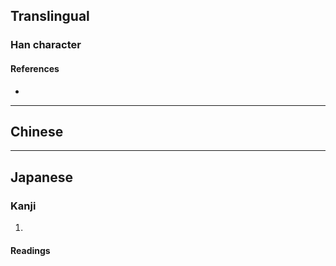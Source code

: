 {{also|併|并}}
{{character info/new}}
{{character info|0x2F807}}
==Translingual==

===Han character===
{{Han char|rn=9|rad=人|as=08|sn=10|four=|canj=OYJJ,XOYJJ|ids=⿰亻幷}}

====References====
* {{Han ref|kx=0107.040|dkj=00746|dj=0227.140|hdz=10182.060|uh=5002|ud=20482}}

----

==Chinese==
{{zh-see|併|v}}

----

==Japanese==
{{ja-kanji forms|併|倂}}

===Kanji===
{{ja-kanji|grade=|rs=人08|shin=併}}

# {{defn|lang=ja|sort=人08}}

====Readings====
{{ja-readings
|goon=ひょう<ひやう, びょう<びやう
|kanon=へい
|kun=あわ-せる<あは-せる, なら-ぶ, しか-し
}}